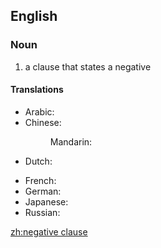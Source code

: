 {{also|negative-clause}}
==English==

===Noun===
{{examples-right|I don't know where to begin.}}
{{en-noun}}

# {{lb|en|grammar}} a clause that states a negative

====Translations====
{{trans-top|negative clause, negative sentence}}
* Arabic: {{t|ar|جُمْلَة مَنْفِيَّة|f|tr=jumla manfiyya}}
* Chinese:
*: Mandarin: {{t+|cmn|否定句|tr=fǒudìngjù|sc=Hani}}
* Dutch: {{t|nl|ontkennende zin|m}}
{{trans-mid}}
* French: {{t|fr|phrase négative|f}}
* German: {{t|de|negativer Satz|m}}
* Japanese: {{t|ja|否定文|tr=ひていぶん, hiteibun}}
* Russian: {{t|ru|отрица́тельное предложе́ние|n}}
{{trans-bottom}}

[[zh:negative clause]]